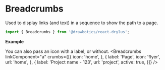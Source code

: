 


# Breadcrumbs
Used to display links (and text) in a sequence to show the path to a page.

```jsx
import { Breadcrumbs } from '@drawbotics/react-drylus';
```
__Example__

<Playground component={Breadcrumbs}>
  <Breadcrumbs
    linkComponent="a"
    crumbs={[{
      label: 'Pages',
    }, {
      label: 'Home',
      url: 'home',
    }, {
      label: 'Project name - 123',
      url: 'project',
      active: true,
    }]} />
</Playground>

You can also pass an icon with a label, or without.
<Playground>
  <Breadcrumbs
    linkComponent="a"
    crumbs={[{
      icon: 'home',
    }, {
      label: 'Page',
      icon: 'flyer',
      url: 'home',
    }, {
      label: 'Project name - 123',
      url: 'project',
      active: true,
    }]} />
</Playground>
